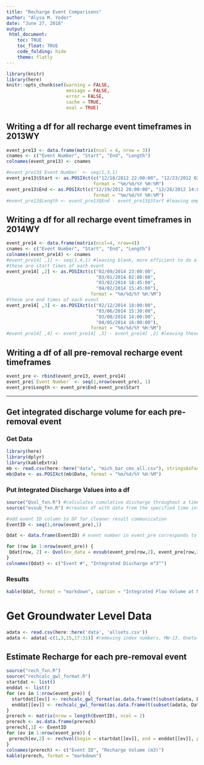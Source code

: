 ```yaml
---
title: "Recharge Event Comparisons"
author: "Alysa M. Yoder"
date: "June 27, 2018"
output: 
 html_document:
    toc: TRUE
    toc_float: TRUE
    code_folding: hide
    theme: flatly
---
```


```r
library(knitr)
library(here)
knitr::opts_chunk$set(warning = FALSE, 
                      message = FALSE,
                      error = FALSE, 
                      cache = TRUE, 
                      eval = TRUE)
```

## Writing a df for all recharge event timeframes in 2013WY
```r
event_pre13 <- data.frame(matrix(ncol = 4, nrow = 3))
cnames <- c("Event Number", "Start", "End", "Length")
colnames(event_pre13) <- cnames

#event_pre13$`Event Number` <- seq(1,3,1)
event_pre13$Start <- as.POSIXct(c("12/18/2012 22:00:00", "12/23/2012 02:45:00", "01/05/2013 21:45:00"), 
                                format = "%m/%d/%Y %H:%M")
event_pre13$End <- as.POSIXct(c("12/19/2012 20:00:00", "12/28/2012 14:00:00", "01/09/2013 02:00:00"), 
                                format = "%m/%d/%Y %H:%M")
#event_pre13$Length <- event_pre13$End - event_pre13$Start #leaving empty so they'll be consistent 
```

## Writing a df for all recharge event timeframes in 2014WY
```r
event_pre14 <- data.frame(matrix(ncol=4, nrow=4))
cnames <- c("Event Number", "Start", "End", "Length")
colnames(event_pre14) <- cnames
#event_pre14[ ,1] <- seq(1,4,1) #leaving blank, more efficient to do all at once after rbind
#these are start times of each event 
event_pre14[ ,2] <- as.POSIXct(c("02/09/2014 23:00:00", 
                                 "03/01/2014 02:00:00", 
                                 "03/02/2014 18:45:00", 
                                 "04/02/2014 15:45:00"),
                               format = "%m/%d/%Y %H:%M")
#these are end times of each event 
event_pre14[ ,3] <- as.POSIXct(c("02/12/2014 18:00:00", 
                                 "03/06/2014 15:30:00", 
                                 "03/08/2014 14:00:00", 
                                 "04/05/2014 16:00:00"),
                               format = "%m/%d/%Y %H:%M")
#event_pre14[ ,4] <- event_pre14[ ,3] - event_pre14[ ,2] #leaving these empty for now so units will be consistent
```

## Writing a df of all pre-removal recharge event timeframes
```r
event_pre <- rbind(event_pre13, event_pre14)
event_pre$`Event Number` <- seq(1,nrow(event_pre), 1)
event_pre$Length <- event_pre$End-event_pre$Start

```
***
## Get integrated discharge volume for each pre-removal event

### Get Data
```r
library(here)
library(dplyr)
library(kableExtra)
mb <- read.csv(here::here("data", "mich_bar_cms_all.csv"), stringsAsFactors = FALSE)
mb$Date <- as.POSIXct(mb$Date, format = "%m/%d/%Y %H:%M")
```

### Put Integrated Discharge Values into a df
```r
source("Qvol_fxn.R") #calculates cumulative discharge throughout a time period w/Mich.Bar data
source("evsub_fxn.R") #creates df with data from the specified time interval 

#add event ID column to DF for cleaner result communication
EventID <- seq(1,nrow(event_pre),1)

Qdat <- data.frame(EventID) # event number in event_pre corresponds to the row numbers in Qdat. 

for (row in 1:nrow(event_pre)) {
 Qdat[row, 2] <- Qvol(ev_data = evsub(event_pre[row,2], event_pre[row,3]))
}
colnames(Qdat) <- c("Event #", "Integrated Discharge m^3^")
```

### Results
```r
kable(Qdat, format = "markdown", caption = "Integrated Flow Volume at Michigan Bar during Pre-Levee Removal Recharge Events (m^3)") 
```
# Get Groundwater Level Data
```r
adata <- read.csv(here::here('data', 'allsets.csv'))
adata <- adata[-c(1,3,15,17:31)] #removing index numbers, MW-13, Oneto-Ag (confined), and Nathan's text 
```
## Estimate Recharge for each pre-removal event
```r
source("rech_fxn.R")
source("rechcalc_gwl_format.R")
startdat <- list()
enddat <- list()
for (ev in 1:nrow(event_pre)) {
  startdat[[ev]] <- rechcalc_gwl_format(as.data.frame(t(subset(adata, Date == as.character(event_pre$Start[ev])))))
  enddat[[ev]] <- rechcalc_gwl_format(as.data.frame(t(subset(adata, Date == as.character(event_pre$End[ev])))))
}
prerech <- matrix(nrow = length(EventID), ncol = 2)
prerech <- as.data.frame(prerech)
prerech[,1] <- EventID
for (ev in 1:nrow(event_pre)) {
 prerech[ev,2] <- rechvol(begin = startdat[[ev]], end = enddat[[ev]], plot_title = "Pre-Removal Recharge Events")
}
colnames(prerech) <- c("Event ID", "Recharge Volume (m3)")
kable(prerech, format = "markdown")
```
